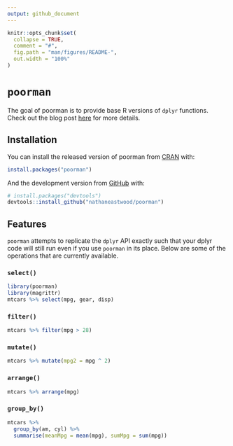 ```yaml
---
output: github_document
---
```


<!-- README.md is generated from README.Rmd. Please edit that file -->

```r
knitr::opts_chunk$set(
  collapse = TRUE,
  comment = "#",
  fig.path = "man/figures/README-",
  out.width = "100%"
)
```

# `poorman`

<!-- badges: start -->
<!-- badges: end -->

The goal of poorman is to provide base R versions of `dplyr` functions. Check out the blog post [here](https://nathaneastwood.github.io/2020/02/15/building-a-base-dplyr-with-primitives/) for more details.

## Installation

You can install the released version of poorman from [CRAN](https://CRAN.R-project.org) with:

``` r
install.packages("poorman")
```

And the development version from [GitHub](https://github.com/) with:

``` r
# install.packages("devtools")
devtools::install_github("nathaneastwood/poorman")
```

## Features

`poorman` attempts to replicate the `dplyr` API exactly such that your dplyr code will still run even if you use `poorman` in its place. Below are some of the operations that are currently available.

### `select()`

```r
library(poorman)
library(magrittr)
mtcars %>% select(mpg, gear, disp)
```

### `filter()`

```r
mtcars %>% filter(mpg > 28)
```

### `mutate()`

```r
mtcars %>% mutate(mpg2 = mpg ^ 2)
```

### `arrange()`

```r
mtcars %>% arrange(mpg)
```

### `group_by()`

```r
mtcars %>%
  group_by(am, cyl) %>%
  summarise(meanMpg = mean(mpg), sumMpg = sum(mpg))
```
